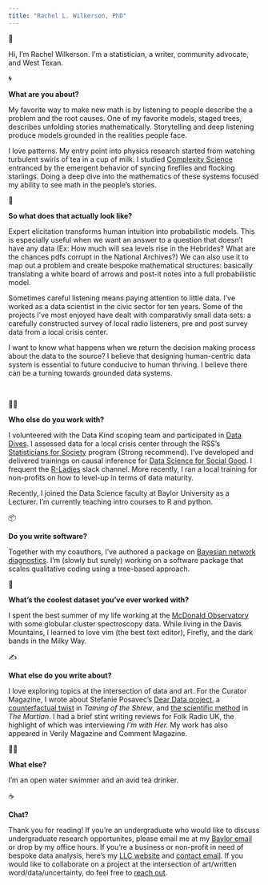 ```yaml
---
title: "Rachel L. Wilkerson, PhD"
---
```


👋

Hi, I’m Rachel Wilkerson. I’m a statistician, a writer, community advocate, and West Texan. 

🌀

**What are you about?**

My favorite way to make new math is by listening to people describe the a problem and the root causes. One of my favorite models, staged trees, describes unfolding stories mathematically. Storytelling and deep listening produce models grounded in the realities people face.

I love patterns. My entry point into physics research started from watching turbulent swirls of tea in a cup of milk. I studied [Complexity Science](https://warwick.ac.uk/study/postgraduate/courses/mathematicsofsystems/2023/) entranced by the emergent behavior of syncing fireflies and flocking starlings. Doing a deep dive into the mathematics of these systems focused my ability to see math in the people's stories.

🧩

**So what does that actually look like?**

Expert elicitation transforms human intuition into probabilistic models. This is especially useful when we want an answer to a question that doesn't have any data (Ex: How much will sea levels rise in the Hebrides? What are the chances pdfs corrupt in the National Archives?) We can also use it to map out a problem and create bespoke mathematical structures: basically translating a white board of arrows and post-it notes into a full probabilistic model.

Sometimes careful listening means paying attention to little data. I've worked as a data scientist in the civic sector for ten years. Some of the projects I've most enjoyed have dealt with comparativly small data sets: a carefully constructed survey of local radio listeners, pre and post survey data from a local crisis center.

I want to know what happens when we return the decision making process about the data to the source? I believe that designing human-centric data system is essential to future conducive to human thriving. I believe there can be a turning towards grounded data systems.

 

👩‍💻

**Who else do you work with?**

I volunteered with the Data Kind scoping team and participated in [Data Dives](https://www.datakind.org/join-us/volunteer/). I assessed data for a local crisis center through the RSS's [Statisticians for Society](https://rss.org.uk/membership/volunteering-and-promoting/statisticians-for-society-initiative/) program (Strong recommend). I've developed and delivered trainings on causal inference for [Data Science for Social Good](https://warwick.ac.uk/research/data-science/warwick-data/dssgx/). I frequent the [R-Ladies](https://rladies.org/) slack channel. More recently, I ran a local training for non-profits on how to level-up in terms of data maturity.

Recently, I joined the Data Science faculty at Baylor University as a Lecturer. I'm currently teaching intro courses to R and python.

📦

**Do you write software?**

Together with my coauthors, I've authored a package on [Bayesian network diagnostics](https://cran.r-project.org/web/packages/bnmonitor/index.html). I'm (slowly but surely) working on a software package that scales qualitative coding using a tree-based approach.

🌌

**What’s the coolest dataset you’ve ever worked with?**

I spent the best summer of my life working at the [McDonald Observatory](https://mcdonaldobservatory.org/) with some globular cluster spectroscopy data. While living in the Davis Mountains, I learned to love vim (the best text editor), Firefly, and the dark bands in the Milky Way.

✍️

**What else do you write about?**

I love exploring topics at the intersection of data and art. For the Curator Magazine, I wrote about Stefanie Posavec's [Dear Data project](https://curator-magazine.ghost.io/dear-data-the-surprising-artistry-of-personal-data/), a [counterfactual twist](https://curator-magazine.ghost.io/auto-draft-2/) in *Taming of the Shrew*, and [the scientific method](https://curator-magazine.ghost.io/the-scientific-method-at-the-metroplex/) in *The Martian*. I had a brief stint writing reviews for Folk Radio UK, the highlight of which was interviewing *I'm with Her.* My work has also appeared in Verily Magazine and Comment Magazine.

🏊‍♀️

**What else?**

I’m an open water swimmer and an avid tea drinker.

☕️

**Chat?**

Thank you for reading! If you're an undergraduate who would like to discuss undergraduate research opportunites, please email me at my [Baylor email](mailto:rachel_wilkerson@baylor.edu) or drop by my office hours. If you're a business or non-profit in need of bespoke data analysis, here's my [LLC website](https://serene-lumiere-61be2d.netlify.app/) and [contact email](mailto:rachel@tesserwell.co). If you would like to collaborate on a project at the intersection of art/written word/data/uncertainty, do feel free to [reach out](mailto:rachelw52@gmail.com).
